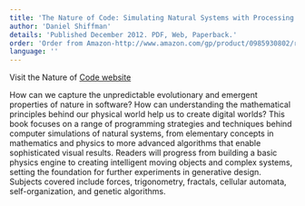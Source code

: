 ```yaml
---
title: 'The Nature of Code: Simulating Natural Systems with Processing'
author: 'Daniel Shiffman'
details: 'Published December 2012. PDF, Web, Paperback.'
order: 'Order from Amazon-http://www.amazon.com/gp/product/0985930802/ref=as_li_ss_tl?ie=UTF8&camp=1789&creative=390957&creativeASIN=0985930802&linkCode=as2&tag=processing09-20'
language: ''
---
```


Visit the Nature of [Code website](http://natureofcode.com/)

How can we capture the unpredictable evolutionary and emergent properties of nature in software? How can understanding the mathematical principles behind our physical world help us to create digital worlds? This book focuses on a range of programming strategies and techniques behind computer simulations of natural systems, from elementary concepts in mathematics and physics to more advanced algorithms that enable sophisticated visual results. Readers will progress from building a basic physics engine to creating intelligent moving objects and complex systems, setting the foundation for further experiments in generative design. Subjects covered include forces, trigonometry, fractals, cellular automata, self-organization, and genetic algorithms.
